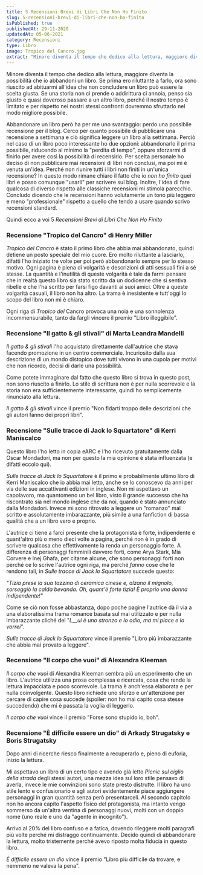 ```yaml
---
title: 5 Recensioni Brevi di Libri Che Non Ho Finito
slug: 5-recensioni-brevi-di-libri-che-non-ho-finito
isPublished: true
publishedAt: 29-11-2020
updatedAt: 05-06-2021
category: Recensioni
type: Libro
image: Tropico del Cancro.jpg
extract: "Minore diventa il tempo che dedico alla lettura, maggiore diventa la possibilità che io abbandoni un libro. Se prima ero riluttante a farlo, ora sono riuscito ad abituarmi all’idea che non concludere un libro può essere la scelta giusta. Se una storia non ci prende o addirittura ci annoia, penso sia giusto e quasi doveroso passare a un altro libro, perché il nostro tempo è limitato e per rispetto nei nostri stessi confronti dovremmo sfruttarlo nel modo migliore possibile."
---
```


Minore diventa il tempo che dedico alla lettura, maggiore diventa la possibilità che io abbandoni un libro. Se prima ero riluttante a farlo, ora sono riuscito ad abituarmi all'idea che non concludere un libro può essere la scelta giusta. Se una storia non ci prende o addirittura ci annoia, penso sia giusto e quasi doveroso passare a un altro libro, perché il nostro tempo è limitato e per rispetto nei nostri stessi confronti dovremmo sfruttarlo nel modo migliore possibile.

Abbandonare un libro però ha per me uno svantaggio: perdo una possibile recensione per il blog. Cerco per quanto possibile di pubblicare una recensione a settimana e ciò significa leggere un libro alla settimana. Perciò nel caso di un libro poco interessante ho due opzioni: abbandonarlo il prima possibile, riducendo al minimo la "perdita di tempo", oppure sforzarmi di finirlo per avere così la possibilità di recensirlo. Per scelta personale ho deciso di non pubblicare mai recensioni di libri non conclusi, ma poi mi è venuta un'idea. Perché non riunire tutti i libri non finiti in un'unica recensione? In questo modo rimane chiaro il fatto che io _non ho finito_ quei libri e posso comunque "usarli" per scrivere sul blog. Inoltre, l'idea di fare qualcosa di diverso rispetto alle classiche recensioni mi stimola parecchio. Concludo dicendo che le recensioni hanno volutamente un tono più leggero e meno "professionale" rispetto a quello che tendo a usare quando scrivo recensioni standard.

Quindi ecco a voi 5 _Recensioni Brevi di Libri Che Non Ho Finito_

### Recensione "Tropico del Cancro" di Henry Miller

<Book slug="tropico-del-cancro"  />

_Tropico del Cancro_ è stato il primo libro che abbia mai abbandonato, quindi detiene un posto speciale del mio cuore. Ero molto riluttante a lasciarlo, difatti l'ho iniziato tre volte per poi però abbandonarlo sempre per lo stesso motivo. Ogni pagina è piena di volgarità e descrizioni di atti sessuali fini a sé stesse. La quantità e l'inutilità di queste volgarità è tale da farmi pensare che in realtà questo libro sia stato scritto da un dodicenne che si sentiva ribelle e che l'ha scritto per farsi figo davanti ai suoi amici. Oltre a queste volgarità casuali, il libro non ha altro. La trama è inesistente e tutt'oggi lo scopo del libro non mi è chiaro.

Ogni riga di _Tropico del_ Cancro provoca una noia e una sonnolenza incommensurabile, tanto da fargli vincere il premio "Libro illeggibile".

### Recensione "Il gatto & gli stivali" di Marta Leandra Mandelli

<Book slug="il-gatto-gli-stivali"  />

_Il gatto & gli stivali_ l'ho acquistato direttamente dall'autrice che stava facendo promozione in un centro commerciale. Incuriosito dalla sua descrizione di un mondo distopico dove tutti vivono in una cupola per motivi che non ricordo, decisi di darle una possibilità.

Come potete immaginare dal fatto che questo libro si trova in questo post, non sono riuscito a finirlo. Lo stile di scrittura non è per nulla scorrevole e la storia non era sufficientemente interessante, quindi ho semplicemente rinunciato alla lettura.

_Il gatto & gli stivali_ vince il premio "Non fidarti troppo delle descrizioni che gli autori fanno dei propri libri".

### Recensione "Sulle tracce di Jack lo Squartatore" di Kerri Maniscalco

<Book slug="sulle-tracce-di-jack-lo-squartatore"  />

Questo libro l'ho letto in copia eARC e l'ho ricevuto gratuitamente dalla Oscar Mondadori, ma non per questo la mia opinione è stata influenzata (e difatti eccolo qui).

_Sulle tracce di Jack lo Squartatore_ è il primo e probabilmente ultimo libro di Kerri Maniscalco che io abbia mai letto, anche se lo conoscevo da anni per via delle sue accattivanti edizioni in inglese. Non mi aspettavo un capolavoro, ma quantomeno un bel libro, visto il grande successo che ha riscontrato sia nel mondo inglese che da noi, quando è stato annunciato dalla Mondadori. Invece mi sono ritrovato a leggere un "romanzo" mal scritto e assolutamente imbarazzante, più simile a una fanfiction di bassa qualità che a un libro vero e proprio.

L'autrice ci tiene a farci presente che la protagonista è forte, indipendente e quant'altro più o meno dieci volte a pagina, perché non è in grado di scrivere qualcosa che effettivamente la renda un personaggio forte. A differenza di personaggi femminili davvero forti, come Arya Stark, Mia Corvere e Inej Ghafa, per citarne alcune, che sono personaggi forti non perché ce lo scrive l'autrice ogni riga, ma perché _fanno_ cose che le rendono tali, in _Sulle tracce di Jack lo Squartatore_ succede questo:

_"Tizia prese la sua tazzina di ceramica cinese e, alzano il mignolo, sorseggiò la calda bevanda. Oh, quant'è forte tizia! È proprio una donna indipendente!"_

Come se ciò non fosse abbastanza, dopo poche pagine l'autrice dà il via a una elaboratissima trama romance basata sul mai utilizzato e per nulla imbarazzante cliché del "_L__ui è uno stronzo e lo odio, ma mi piace e lo vorrei_".

_Sulle tracce di Jack lo Squartatore_ vince il premio "Libro più imbarazzante che abbia mai provato a leggere".

### Recensione "Il corpo che vuoi" di Alexandra Kleeman

<Book slug="il-corpo-che-vuoi"  />

_Il corpo che vuoi_ di Alexandra Kleeman sembra più un esperimento che un libro. L'autrice utilizza una prosa complessa e ricercata, cosa che rende la lettura impacciata e poco scorrevole. La trama è anch'essa elaborata e per nulla coinvolgente. Questo libro richiede uno sforzo e un'attenzione per cercare di capire cosa succede (spoiler: non ho mai capito cosa stesse succedendo) che mi è passata la voglia di leggerlo.

_Il corpo che vuoi_ vince il premio "Forse sono stupido io, boh".

### Recensione "È difficile essere un dio" di Arkady Strugatsky e Boris Strugatsky

<Book slug="e-difficile-essere-un-dio"  />

Dopo anni di ricerche riesco finalmente a recuperarlo e, pieno di euforia, inizio la lettura.

Mi aspettavo un libro di un certo tipo e avendo già letto _Picnic sul ciglio della strada_ degli stessi autori, una mezza idea sul loro stile pensavo di averla, invece le mie convinzioni sono state presto distrutte. Il libro ha uno stile lento e confusionario e agli autori evidentemente piace aggiungere personaggi in gran quantità senza però presentarceli. Al secondo capitolo non ho ancora capito l'aspetto fisico del protagonista, ma intanto vengo sommerso da un'altra ventina di personaggi nuovi, molti con un doppio nome (uno reale e uno da "agente in incognito").

Arrivo al 20% del libro confuso e a fatica, dovendo rileggere molti paragrafi più volte perché mi distraggo continuamente. Decido quindi di abbandonare la lettura, molto tristemente perché avevo riposto molta fiducia in questo libro.

_È difficile essere un dio_ vince il premio "Libro più difficile da trovare, e nemmeno ne valeva la pena".